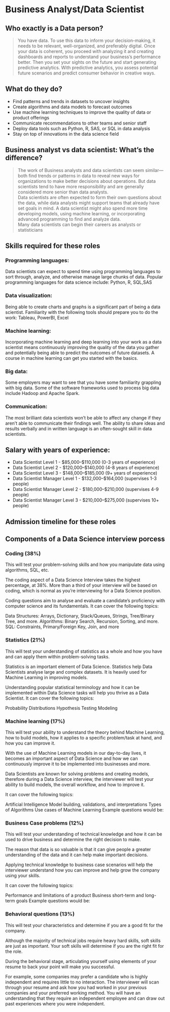 # Business Analyst/Data Scientist {-}

## Who exactly is a Data person? {-}

> You have data. To use this data to inform your decision-making, it needs to be relevant, well-organized, and preferably digital. Once your data is coherent, you proceed with analyzing it and creating dashboards and reports to understand your business’s performance better. Then you set your sights on the future and start generating predictive analytics. With predictive analytics, you assess potential future scenarios and predict consumer behavior in creative ways.


## What do they do? {-}

* Find patterns and trends in datasets to uncover insights
* Create algorithms and data models to forecast outcomes
* Use machine learning techniques to improve the quality of data or product offerings
* Communicate recommendations to other teams and senior staff
* Deploy data tools such as Python, R, SAS, or SQL in data analysis
* Stay on top of innovations in the data science field

## Business analyst vs data scientist: What’s the difference? {-}

> The work of Business analysts and data scientists can seem similar—both find trends or patterns in data to reveal new ways for organizations to make better decisions about operations. But data scientists tend to have more responsibility and are generally considered more senior than data analysts.\
Data scientists are often expected to form their own questions about the data, while data analysts might support teams that already have set goals in mind. A data scientist might also spend more time developing models, using machine learning, or incorporating advanced programming to find and analyze data.\
Many data scientists can begin their careers as analysts or statisticians


## Skills required for these roles {-}

### Programming languages: {-} 
Data scientists can expect to spend time using programming languages to sort through, analyze, and otherwise manage large chunks of data. Popular programming languages for data science include: Python, R, SQL,SAS

### Data visualization: {-}
Being able to create charts and graphs is a significant part of being a data scientist. Familiarity with the following tools should prepare you to do the work:
Tableau, PowerBI, Excel

### Machine learning: {-} 
Incorporating machine learning and deep learning into your work as a data scientist means continuously improving the quality of the data you gather and potentially being able to predict the outcomes of future datasets. A course in machine learning can get you started with the basics.

### Big data: {-} 
Some employers may want to see that you have some familiarity grappling with big data. Some of the software frameworks used to process big data include Hadoop and Apache Spark.

### Communication: {-}
The most brilliant data scientists won’t be able to affect any change if they aren’t able to communicate their findings well. The ability to share ideas and results verbally and in written language is an often-sought skill in data scientists.

## Salary with years of experience: {-}

* Data Scientist Level 1  - $85,000–$110,000 (0-3 years of experience)			
* Data Scientist Level 2	- $120,000–$140,000 (4-8 years of experience)			
*  Data Scientist Level 3	- $148,000–$185,000 (9+ years of experience)			
* Data Scientist Manager Level 1	-  $132,000–$164,000 (supervises 1-3 people)			
* Data Scientist Manager Level 2	-  $180,000–$210,000 (supervises 4-9 people)			
* Data Scientist Manager Level 3	-  $210,000–$275,000 (supervises 10+ people)

## Admission timeline for these roles {-}

## Components of a Data Science interview porcess {-}

### Coding (38%) {-}

This will test your problem-solving skills and how you manipulate data using algorithms, SQL, etc. 
 
The coding aspect of a Data Science Interview takes the highest percentage, at 38%. More than a third of your interview will be based on coding, which is normal as you’re interviewing for a Data Science position. 

Coding questions aim to analyse and evaluate a candidate's proficiency with computer science and its fundamentals. It can cover the following topics:

Data Structures: Arrays, Dictionary, Stack/Queues, Strings, Tree/Binary Tree, and more.
Algorithms: Binary Search, Recursion, Sorting, and more.
SQL: Constraints, Primary/Foreign Key, Join, and more
 

### Statistics (21%) {-}

This will test your understanding of statistics as a whole and how you have and can apply them within problem-solving tasks.
 
Statistics is an important element of Data Science. Statistics help Data Scientists analyse large and complex datasets. It is heavily used for Machine Learning in improving models. 

Understanding popular statistical terminology and how it can be implemented within Data Science tasks will help you thrive as a Data Scientist. It can cover the following topics:

Probability Distributions
Hypothesis Testing
Modeling

 
### Machine learning (17%) {-}

This will test your ability to understand the theory behind Machine Learning, how to build models, how it applies to a specific problem/task at hand, and how you can improve it. 
 
With the use of Machine Learning models in our day-to-day lives, it becomes an important aspect of Data Science and how we can continuously improve it to be implemented into businesses and more. 

Data Scientists are known for solving problems and creating models, therefore during a Data Science interview, the interviewer will test your ability to build models, the overall workflow, and how to improve it. 

It can cover the following topics:

Artificial Intelligence
Model building, validations, and interpretations
Types of Algorithms
Use cases of Machine Learning
Example questions would be:

###  Business Case problems (12%) {-}
This will test your understanding of technical knowledge and how it can be used to drive business and determine the right decision to make. 
 
The reason that data is so valuable is that it can give people a greater understanding of the data and it can help make important decisions. 

Applying technical knowledge to business case scenarios will help the interviewer understand how you can improve and help grow the company using your skills. 

It can cover the following topics:

Performance and limitations of a product
Business short-term and long-term goals
Example questions would be:


### Behavioral questions (13%) {-}

This will test your characteristics and determine if you are a good fit for the company. 
 
Although the majority of technical jobs require heavy hard skills, soft skills are just as important. Your soft skills will determine if you are the right fit for the role. 

During the behavioral stage, articulating yourself using elements of your resume to back your point will make you successful. 

For example, some companies may prefer a candidate who is highly independent and requires little to no interaction. The interviewer will scan through your resume and ask how you had worked in your previous companies and your preferred working method. You will have an understanding that they require an independent employee and can draw out past experiences where you were independent.


